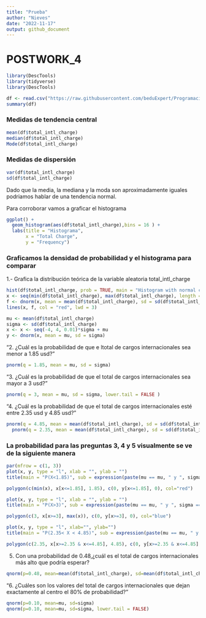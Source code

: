 ```yaml
---
title: "Prueba"
author: "Nieves"
date: "2022-11-17"
output: github_document
---
```



# POSTWORK_4
```r
library(DescTools)
library(tidyverse)
library(DescTools)
```

```r
df <- read.csv("https://raw.githubusercontent.com/beduExpert/Programacion-R-Santander-2022/main/Sesion-03/Data/telecom_service.csv")
summary(df)
```

### Medidas de tendencia central

```r
mean(df$total_intl_charge)
median(df$total_intl_charge)
Mode(df$total_intl_charge)
```

### Medidas de dispersión
```r
var(df$total_intl_charge)
sd(df$total_intl_charge)
```


Dado que la media, la mediana y la moda son aproximadamente iguales podriamos hablar de una tendencia normal.

Para corroborar vamos a graficar el histograma 



```r
ggplot() +
  geom_histogram(aes(df$total_intl_charge),bins = 16 ) + 
  labs(title = "Histograma", 
       x = "Total Charge",
       y = "Frequency") 
```


### Graficamos la densidad de probabilidad y el histograma para comparar 
 1.- Grafica la distribución teórica de la variable aleatoria total_intl_charge

```r
hist(df$total_intl_charge, prob = TRUE, main = "Histogram with normal curve", , xlab = "Total charge")
x <- seq(min(df$total_intl_charge), max(df$total_intl_charge), length = 60)
f <- dnorm(x, mean = mean(df$total_intl_charge), sd = sd(df$total_intl_charge))
lines(x, f, col = "red", lwd = 3)

```
```r
mu <- mean(df$total_intl_charge)
sigma <- sd(df$total_intl_charge)
x <- x <- seq(-4, 4, 0.01)*sigma + mu 
y <- dnorm(x, mean = mu, sd = sigma) 
```

"2. ¿Cuál es la probabilidad de que e ltotal de cargos internacionales sea
menor a 1.85 usd?"

```r
pnorm(q = 1.85, mean = mu, sd = sigma)
```

"3. ¿Cuál es la probabilidad de que el total de cargos internacionales sea
mayor a 3 usd?"

```r
pnorm(q = 3, mean = mu, sd = sigma, lower.tail = FALSE )
```


"4. ¿Cuál es la probabilidad de que el total de cargos internacionales esté
entre 2.35 usd y 4.85 usd?"

```r
pnorm(q = 4.85, mean = mean(df$total_intl_charge), sd = sd(df$total_intl_charge))-
  pnorm(q = 2.35, mean = mean(df$total_intl_charge), sd = sd(df$total_intl_charge))
```


### La probabilidad para las preguntas 3, 4 y 5 visualmente se ve de la siguiente manera
```r

par(mfrow = c(1, 3))
plot(x, y, type = "l", xlab = "", ylab = "")
title(main = "P(X<1.85)", sub = expression(paste(mu == mu, " y ", sigma == sigma)))

polygon(c(min(x), x[x<=1.85], 1.85), c(0, y[x<=1.85], 0), col="red")

plot(x, y, type = "l", xlab = "", ylab = "")
title(main = "P(X>3)", sub = expression(paste(mu == mu, " y ", sigma == sigma)))

polygon(c(3, x[x>=3], max(x)), c(0, y[x>=3], 0), col="blue")

plot(x, y, type = "l", xlab="", ylab="")
title(main = "P(2.35< X < 4.85)", sub = expression(paste(mu == mu, " y ", sigma == sigma)))

polygon(c(2.35, x[x>=2.35 & x<=4.85], 4.85), c(0, y[x>=2.35 & x<=4.85], 0), col="green")
```



5. Con una probabilidad de 0.48,¿cuál es el total de cargos internacionales
más alto que podría esperar?

```r
qnorm(p=0.48, mean=mean(df$total_intl_charge), sd=mean(df$total_intl_charge))
```

  
"6. ¿Cuáles son los valores del total de cargos internacionales que 
dejan exactamente al centro el 80% de probabilidad?"

```r
qnorm(p=0.10, mean=mu, sd=sigma)
qnorm(p=0.10, mean=mu, sd=sigma, lower.tail = FALSE)
```






